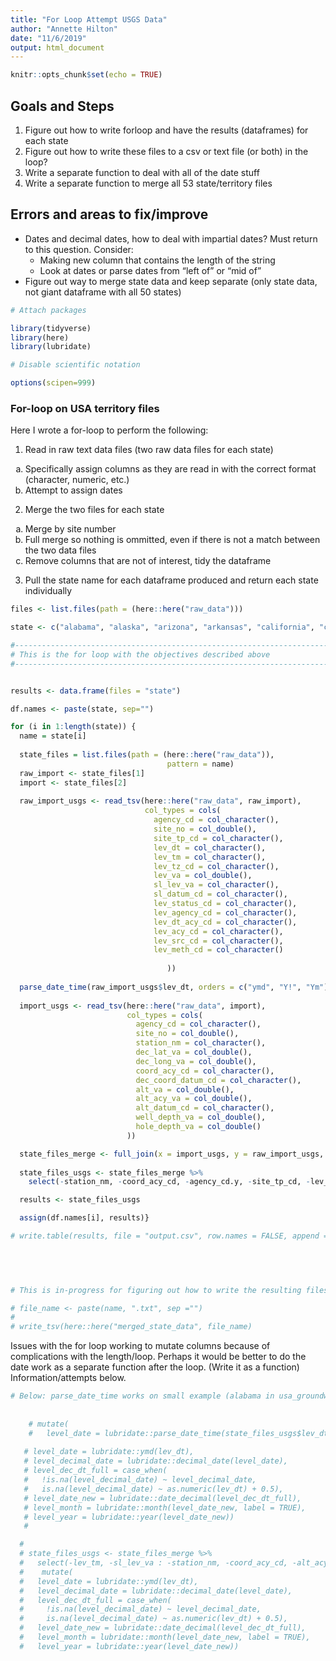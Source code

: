 ```yaml
---
title: "For Loop Attempt USGS Data"
author: "Annette Hilton"
date: "11/6/2019"
output: html_document
---
```


```r
knitr::opts_chunk$set(echo = TRUE)
```

## Goals and Steps 

1. Figure out how to write forloop and have the results (dataframes) for each state 
2. Figure out how to write these files to a csv or text file (or both) in the loop? 
3. Write a separate function to deal with all of the date stuff 
4. Write a separate function to merge all 53 state/territory files 

## Errors and areas to fix/improve 

- Dates and decimal dates, how to deal with impartial dates? Must return to this question. Consider: 
  - Making new column that contains the length of the string 
  - Look at dates or parse dates from "left of" or "mid of" 
- Figure out way to merge state data and keep separate (only state data, not giant dataframe with all 50 states) 

```r
# Attach packages

library(tidyverse)
library(here)
library(lubridate)

# Disable scientific notation 

options(scipen=999)

```
### For-loop on USA territory files 

Here I wrote a for-loop to perform the following: 

1. Read in raw text data files (two raw data files for each state) 
  a. Specifically assign columns as they are read in with the correct format (character, numeric, etc.)
  b. Attempt to assign dates 
2. Merge the two files for each state 
  a. Merge by site number
  b. Full merge so nothing is ommitted, even if there is not a match between the two data files 
  c. Remove columns that are not of interest, tidy the dataframe 
3. Pull the state name for each dataframe produced and return each state individually
  

```r
files <- list.files(path = (here::here("raw_data")))

state <- c("alabama", "alaska", "arizona", "arkansas", "california", "colorado", "connecticut", "delaware", "districtcolumbia", "florida", "georgia", "hawaii", "idaho", "illinois", "indiana", "iowa", "kansas", "kentucky", "louisiana", "maine", "maryland", "massachusetts", "michigan", "minnesota", "mississippi", "missouri", "montana", "nebraska", "nevada", "newhampshire", "newjersey", "newmexico", "newyork", "northcarolina", "northdakota", "oaklahoma", "ohio", "oregon", "pennsylvania", "puertorico", "rhodeisland", "southcarolina", "southdakota", "tennessee", "texas", "utah", "vermont", "virginia", "virginislands", "washington", "westvirginia", "wisconsin", "wyoming")
```



```r
#---------------------------------------------------------------------------------
# This is the for loop with the objectives described above
#---------------------------------------------------------------------------------


results <- data.frame(files = "state")

df.names <- paste(state, sep="")

for (i in 1:length(state)) {
  name = state[i]
  
  state_files = list.files(path = (here::here("raw_data")), 
                                   pattern = name)
  raw_import <- state_files[1]
  import <- state_files[2]
  
  raw_import_usgs <- read_tsv(here::here("raw_data", raw_import),
                              col_types = cols(
                                agency_cd = col_character(),
                                site_no = col_double(),
                                site_tp_cd = col_character(),
                                lev_dt = col_character(),
                                lev_tm = col_character(),
                                lev_tz_cd = col_character(), 
                                lev_va = col_double(), 
                                sl_lev_va = col_character(), 
                                sl_datum_cd = col_character(), 
                                lev_status_cd = col_character(),
                                lev_agency_cd = col_character(),
                                lev_dt_acy_cd = col_character(),
                                lev_acy_cd = col_character(), 
                                lev_src_cd = col_character(),
                                lev_meth_cd = col_character()
                                  
                                   )) 
 
  parse_date_time(raw_import_usgs$lev_dt, orders = c("ymd", "Y!", "Ym"))
  
  import_usgs <- read_tsv(here::here("raw_data", import),
                          col_types = cols(
                            agency_cd = col_character(),
                            site_no = col_double(),
                            station_nm = col_character(),
                            dec_lat_va = col_double(),
                            dec_long_va = col_double(),
                            coord_acy_cd = col_character(), 
                            dec_coord_datum_cd = col_character(),
                            alt_va = col_double(),
                            alt_acy_va = col_double(),
                            alt_datum_cd = col_character(),
                            well_depth_va = col_double(),
                            hole_depth_va = col_double()
                          ))

  state_files_merge <- full_join(x = import_usgs, y = raw_import_usgs, by = "site_no", copy = FALSE) 
  
  state_files_usgs <- state_files_merge %>% 
    select(-station_nm, -coord_acy_cd, -agency_cd.y, -site_tp_cd, -lev_tm, -sl_lev_va : -lev_age_cd) 

  results <- state_files_usgs

  assign(df.names[i], results)}

# write.table(results, file = "output.csv", row.names = FALSE, append = TRUE, col.names = TRUE, sep = ",")

    
    


# This is in-progress for figuring out how to write the resulting files to a text doc (below)

# file_name <- paste(name, ".txt", sep ="")
# 
# write_tsv(here::here("merged_state_data", file_name) 

```

Issues with the for loop working to mutate columns because of complications with the length/loop. Perhaps it would be better to do the date work as a separate function after the loop. (Write it as a function) Information/attempts below. 

```r

# Below: parse_date_time works on small example (alabama in usa_groundwater_data_import). I think it is not working here because something to do with the loop of the 50 states. "Error: Column `level_date` must be length 23296 (the number of rows) or one, not 72697) 
    
    
    # mutate(
    #   level_date = lubridate::parse_date_time(state_files_usgs$lev_dt, orders = c("ymd", "Y!", "Ym")))
  
   # level_date = lubridate::ymd(lev_dt),
   # level_decimal_date = lubridate::decimal_date(level_date),
   # level_dec_dt_full = case_when(
   #   !is.na(level_decimal_date) ~ level_decimal_date,
   #   is.na(level_decimal_date) ~ as.numeric(lev_dt) + 0.5),
   # level_date_new = lubridate::date_decimal(level_dec_dt_full),
   # level_month = lubridate::month(level_date_new, label = TRUE),
   # level_year = lubridate::year(level_date_new))
   # 
```

```r
  # 
  # state_files_usgs <- state_files_merge %>%
  #   select(-lev_tm, -sl_lev_va : -station_nm, -coord_acy_cd, -alt_acy_va) %>%
  #    mutate(
  #   level_date = lubridate::ymd(lev_dt),
  #   level_decimal_date = lubridate::decimal_date(level_date),
  #   level_dec_dt_full = case_when(
  #     !is.na(level_decimal_date) ~ level_decimal_date,
  #     is.na(level_decimal_date) ~ as.numeric(lev_dt) + 0.5),
  #   level_date_new = lubridate::date_decimal(level_dec_dt_full),
  #   level_month = lubridate::month(level_date_new, label = TRUE),
  #   level_year = lubridate::year(level_date_new))
```

